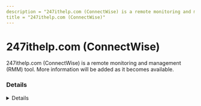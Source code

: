 ```yaml
---
description = "247ithelp.com (ConnectWise) is a remote monitoring and management (RMM) tool. More information will be added as it becomes available."
title = "247ithelp.com (ConnectWise)"
---
```




# 247ithelp.com (ConnectWise)

247ithelp.com (ConnectWise) is a remote monitoring and management (RMM) tool. More information will be added as it becomes available.

### Details
<Details author={""}
         category={""}
         created={""}
         website={""}
         lastModified={"2/8/2024"}
         privileges={""}
         free={ "" }
         verification={""}
/>

#### Installation Paths
<Card code={ ["Remote Workforce Client.exe"] }/>





### Forensic Artifacts




#### Network Artifacts
<EuiSpacer size="xl"/>
<NetworkArtifactsTable data={ [{"Description": "Known remote domains", "Domains": ["*.247ithelp.com"], "Ports": []}] }/>




### Detections
- Detects potential network activity of 247ithelp.com (ConnectWise) RMM tool
  - [Sigma Rule](https://github.com/magicsword-io/LOLRMM/blob/main/detections/sigma/247ithelp.com__connectwise__network_sigma.yml)
- Detects potential processes activity of 247ithelp.com (ConnectWise) RMM tool
  - [Sigma Rule](https://github.com/magicsword-io/LOLRMM/blob/main/detections/sigma/247ithelp.com__connectwise__processes_sigma.yml)

### References
- [Similar / replaced by ScreenConnect](Similar / replaced by ScreenConnect)

